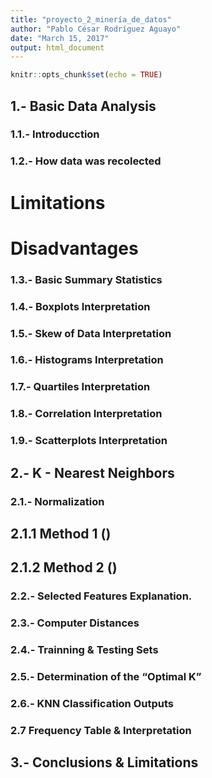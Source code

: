 ```yaml
---
title: "proyecto_2_minería_de_datos"
author: "Pablo César Rodríguez Aguayo"
date: "March 15, 2017"
output: html_document
---
```


```r
knitr::opts_chunk$set(echo = TRUE)
```
## 1.- Basic Data Analysis

### 1.1.- Introducction 

### 1.2.- How data was recolected

# Limitations
# Disadvantages

### 1.3.- Basic Summary Statistics

### 1.4.- Boxplots Interpretation

### 1.5.- Skew of Data Interpretation

### 1.6.- Histograms Interpretation

### 1.7.- Quartiles Interpretation

### 1.8.- Correlation Interpretation

### 1.9.- Scatterplots Interpretation

## 2.- K - Nearest Neighbors

### 2.1.- Normalization
## 2.1.1 Method 1 ()
## 2.1.2 Method 2 ()

### 2.2.- Selected Features Explanation.

### 2.3.- Computer Distances

### 2.4.- Trainning & Testing Sets

### 2.5.- Determination of the "Optimal K"

### 2.6.- KNN Classification Outputs

### 2.7 Frequency Table & Interpretation

## 3.- Conclusions & Limitations


